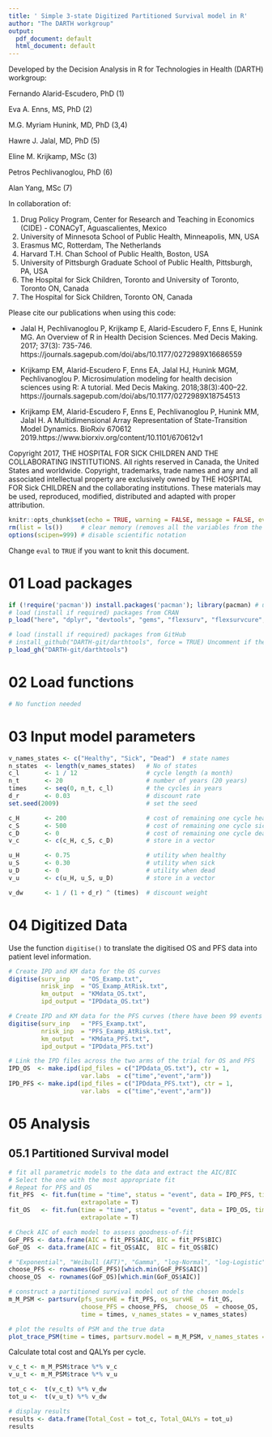 ---
title: ' Simple 3-state Digitized Partitioned Survival model in R'
author: "The DARTH workgroup"
output:
  pdf_document: default
  html_document: default
---

Developed by the Decision Analysis in R for Technologies in Health (DARTH) workgroup:

Fernando Alarid-Escudero, PhD (1) 

Eva A. Enns, MS, PhD (2)	

M.G. Myriam Hunink, MD, PhD (3,4)

Hawre J. Jalal, MD, PhD (5) 

Eline M. Krijkamp, MSc (3)	

Petros Pechlivanoglou, PhD (6)

Alan Yang, MSc (7)

In collaboration of: 		

1. Drug Policy Program, Center for Research and Teaching in Economics (CIDE) - CONACyT, 
   Aguascalientes, Mexico
2. University of Minnesota School of Public Health, Minneapolis, MN, USA
3. Erasmus MC, Rotterdam, The Netherlands
4. Harvard T.H. Chan School of Public Health, Boston, USA
5. University of Pittsburgh Graduate School of Public Health, Pittsburgh, PA, USA
6. The Hospital for Sick Children, Toronto and University of Toronto, Toronto ON, Canada
7. The Hospital for Sick Children, Toronto ON, Canada

Please cite our publications when using this code:
 
- Jalal H, Pechlivanoglou P, Krijkamp E, Alarid-Escudero F, Enns E, Hunink MG. 
An Overview of R in Health Decision Sciences. Med Decis Making. 2017; 37(3): 735-746. 
https://journals.sagepub.com/doi/abs/10.1177/0272989X16686559
 
- Krijkamp EM, Alarid-Escudero F, Enns EA, Jalal HJ, Hunink MGM, Pechlivanoglou P. 
Microsimulation modeling for health decision sciences using R: A tutorial. 
Med Decis Making. 2018;38(3):400–22. 
https://journals.sagepub.com/doi/abs/10.1177/0272989X18754513
 
- Krijkamp EM, Alarid-Escudero F, Enns E, Pechlivanoglou P, Hunink MM, Jalal H. 
A Multidimensional Array Representation of State-Transition Model Dynamics. 
BioRxiv 670612 2019.https://www.biorxiv.org/content/10.1101/670612v1

Copyright 2017, THE HOSPITAL FOR SICK CHILDREN AND THE COLLABORATING INSTITUTIONS. 
All rights reserved in Canada, the United States and worldwide. Copyright, 
trademarks, trade names and any and all associated intellectual property are 
exclusively owned by THE HOSPITAL FOR Sick CHILDREN and the collaborating 
institutions. These materials may be used, reproduced, modified, distributed 
and adapted with proper attribution.

\newpage

```{r setup, include=FALSE}
knitr::opts_chunk$set(echo = TRUE, warning = FALSE, message = FALSE, eval = TRUE)
rm(list = ls())     # clear memory (removes all the variables from the workspace)
options(scipen=999) # disable scientific notation
```

Change `eval` to `TRUE` if you want to knit this document.

# 01 Load packages

```{r, warning=F, message=F}
if (!require('pacman')) install.packages('pacman'); library(pacman) # use this package to conveniently install other packages
# load (install if required) packages from CRAN
p_load("here", "dplyr", "devtools", "gems", "flexsurv", "flexsurvcure", "survHE", "survminer", "ggplot2", "msm", "igraph", "mstate", "reshape2", "knitr", "abind", "dampack", "data.table", "tm")  

# load (install if required) packages from GitHub
# install_github("DARTH-git/darthtools", force = TRUE) Uncomment if there is a newer version
p_load_gh("DARTH-git/darthtools")
```

# 02 Load functions

```{r}
# No function needed
```

# 03 Input model parameters

```{r}
v_names_states <- c("Healthy", "Sick", "Dead")  # state names
n_states  <- length(v_names_states)   # No of states 
c_l       <- 1 / 12                   # cycle length (a month)
n_t       <- 20                       # number of years (20 years)
times     <- seq(0, n_t, c_l)         # the cycles in years
d_r       <- 0.03                     # discount rate
set.seed(2009)                        # set the seed

c_H       <- 200                      # cost of remaining one cycle healthy
c_S       <- 500                      # cost of remaining one cycle sick
c_D       <- 0                        # cost of remaining one cycle dead
v_c       <- c(c_H, c_S, c_D)         # store in a vector

u_H       <- 0.75                     # utility when healthy 
u_S       <- 0.30                     # utility when sick
u_D       <- 0                        # utility when dead
v_u       <- c(u_H, u_S, u_D)         # store in a vector

v_dw      <- 1 / (1 + d_r) ^ (times)  # discount weight 
```

# 04 Digitized Data

Use the function `digitise()` to translate the digitised OS and PFS data into patient level information.

```{r, results="hide"}
# Create IPD and KM data for the OS curves
digitise(surv_inp   = "OS_Examp.txt", 
         nrisk_inp  = "OS_Examp_AtRisk.txt", 
         km_output  = "KMdata_OS.txt", 
         ipd_output = "IPDdata_OS.txt")

# Create IPD and KM data for the PFS curves (there have been 99 events in the cohort)
digitise(surv_inp   = "PFS_Examp.txt", 
         nrisk_inp  = "PFS_Examp_AtRisk.txt", 
         km_output  = "KMdata_PFS.txt", 
         ipd_output = "IPDdata_PFS.txt")

# Link the IPD files across the two arms of the trial for OS and PFS
IPD_OS  <- make.ipd(ipd_files = c("IPDdata_OS.txt"), ctr = 1, 
                    var.labs  = c("time","event","arm"))
IPD_PFS <- make.ipd(ipd_files = c("IPDdata_PFS.txt"), ctr = 1,
                    var.labs  = c("time","event","arm"))
```

# 05 Analysis

## 05.1 Partitioned Survival model

```{r}
# fit all parametric models to the data and extract the AIC/BIC 
# Select the one with the most appropriate fit
# Repeat for PFS and OS
fit_PFS  <- fit.fun(time = "time", status = "event", data = IPD_PFS, times = times,
                    extrapolate = T) 
fit_OS   <- fit.fun(time = "time", status = "event", data = IPD_OS, times = times,
                    extrapolate = T) 

# Check AIC of each model to assess goodness-of-fit
GoF_PFS <- data.frame(AIC = fit_PFS$AIC, BIC = fit_PFS$BIC)
GoF_OS  <- data.frame(AIC = fit_OS$AIC,  BIC = fit_OS$BIC)

# "Exponential", "Weibull (AFT)", "Gamma", "log-Normal", "log-Logistic", "Gen. Gamma"  
choose_PFS <- rownames(GoF_PFS)[which.min(GoF_PFS$AIC)]
choose_OS  <- rownames(GoF_OS)[which.min(GoF_OS$AIC)]

# construct a partitioned survival model out of the chosen models
m_M_PSM <- partsurv(pfs_survHE = fit_PFS, os_survHE  = fit_OS,
                    choose_PFS = choose_PFS,  choose_OS  = choose_OS, 
                    time = times, v_names_states = v_names_states)

# plot the results of PSM and the true data 
plot_trace_PSM(time = times, partsurv.model = m_M_PSM, v_names_states = v_names_states)
```

Calculate total cost and QALYs per cycle.

```{r}
v_c_t <- m_M_PSM$trace %*% v_c
v_u_t <- m_M_PSM$trace %*% v_u

tot_c <-  t(v_c_t) %*% v_dw
tot_u <-  t(v_u_t) %*% v_dw

# display results
results <- data.frame(Total_Cost = tot_c, Total_QALYs = tot_u)
results
```

